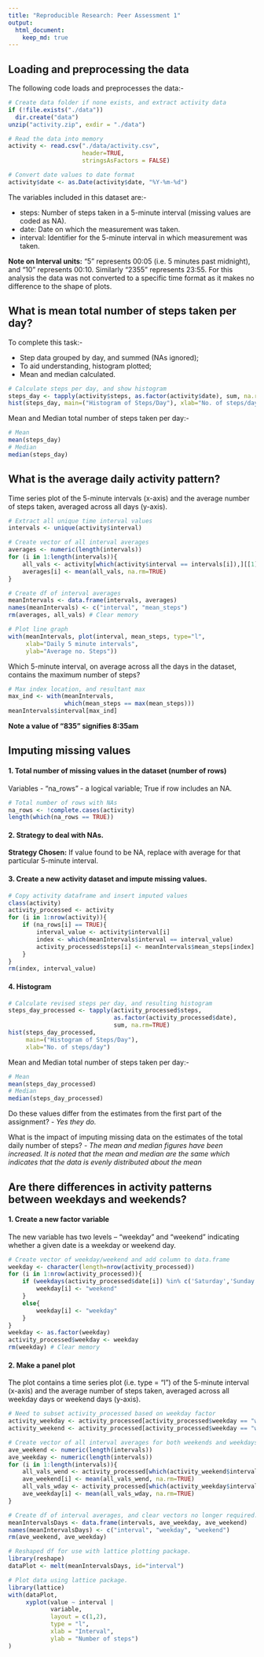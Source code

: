 ```yaml
---
title: "Reproducible Research: Peer Assessment 1"
output: 
  html_document:
    keep_md: true
---
```


## Loading and preprocessing the data

The following code loads and preprocesses the data:-

```r
# Create data folder if none exists, and extract activity data
if (!file.exists("./data"))
  dir.create("data")
unzip("activity.zip", exdir = "./data")

# Read the data into memory
activity <- read.csv("./data/activity.csv",
                     header=TRUE,
                     stringsAsFactors = FALSE)

# Convert date values to date format
activity$date <- as.Date(activity$date, "%Y-%m-%d")
```

The variables included in this dataset are:-

- steps: Number of steps taken in a 5-minute interval (missing values are
coded as NA).
- date: Date on which the measurement was taken.
- interval: Identifier for the 5-minute interval in which measurement was taken.
 
**Note on Interval units:** "5" represents 00:05 (i.e. 5 minutes past midnight),
and "10" represents 00:10. Similarly "2355" represents 23:55. For this analysis
the data was not converted to a specific time format as it makes no difference
to the shape of plots.


## What is mean total number of steps taken per day?

To complete this task:-

- Step data grouped by day, and summed (NAs ignored);
- To aid understanding, histogram plotted;
- Mean and median calculated.

```r
# Calculate steps per day, and show histogram
steps_day <- tapply(activity$steps, as.factor(activity$date), sum, na.rm=TRUE)
hist(steps_day, main=("Histogram of Steps/Day"), xlab="No. of steps/day")
```


Mean and Median total number of steps taken per day:-
```r
# Mean
mean(steps_day)
# Median
median(steps_day)
```


## What is the average daily activity pattern?

Time series plot of the 5-minute intervals (x-axis) and the average number of
steps taken, averaged across all days (y-axis).
```r
# Extract all unique time interval values
intervals <- unique(activity$interval)

# Create vector of all interval averages
averages <- numeric(length(intervals))
for (i in 1:length(intervals)){
    all_vals <- activity[which(activity$interval == intervals[i]),][[1]]
    averages[i] <- mean(all_vals, na.rm=TRUE)  
}

# Create df of interval averages
meanIntervals <- data.frame(intervals, averages)
names(meanIntervals) <- c("interval", "mean_steps")
rm(averages, all_vals) # Clear memory

# Plot line graph
with(meanIntervals, plot(interval, mean_steps, type="l",
     xlab="Daily 5 minute intervals",
     ylab="Average no. Steps"))
```

Which 5-minute interval, on average across all the days in the dataset, contains
the maximum number of steps?
```r
# Max index location, and resultant max
max_ind <- with(meanIntervals,
                which(mean_steps == max(mean_steps)))
meanIntervals$interval[max_ind]
```
**Note a value of "835" signifies 8:35am**


## Imputing missing values

#### 1. Total number of missing values in the dataset (number of rows)
Variables
- "na_rows" - a logical variable; True if row includes an NA.
```r
# Total number of rows with NAs
na_rows <- !complete.cases(activity)
length(which(na_rows == TRUE))
```

#### 2. Strategy to deal with NAs.
**Strategy Chosen:** If value found to be NA, replace with average for that
particular 5-minute interval.

#### 3. Create a new activity dataset and impute missing values.

```r
# Copy activity dataframe and insert imputed values
class(activity)
activity_processed <- activity
for (i in 1:nrow(activity)){
    if (na_rows[i] == TRUE){
        interval_value <- activity$interval[i]
        index <- which(meanIntervals$interval == interval_value)
        activity_processed$steps[i] <- meanIntervals$mean_steps[index]
    }
}
rm(index, interval_value)
```

#### 4. Histogram
```r
# Calculate revised steps per day, and resulting histogram
steps_day_processed <- tapply(activity_processed$steps,
                              as.factor(activity_processed$date),
                              sum, na.rm=TRUE)
hist(steps_day_processed,
     main=("Histogram of Steps/Day"),
     xlab="No. of steps/day")
```


Mean and Median total number of steps taken per day:-
```r
# Mean
mean(steps_day_processed)
# Median
median(steps_day_processed)
```

Do these values differ from the estimates from the first part of the assignment? 
*- Yes they do.*

What is the impact of imputing missing data on the estimates of the total daily
number of steps?
*- The mean and median figures have been increased. It is noted that the mean*
*and median are the same which indicates that the data is evenly distributed*
*about the mean*


## Are there differences in activity patterns between weekdays and weekends?

#### 1. Create a new factor variable
The new variable has two levels – “weekday” and “weekend” indicating whether a
given date is a weekday or weekend day.
```r
# Create vector of weekday/weekend and add column to data.frame
weekday <- character(length=nrow(activity_processed))
for (i in 1:nrow(activity_processed)){
    if (weekdays(activity_processed$date[i]) %in% c('Saturday','Sunday')){
        weekday[i] <- "weekend"
    }
    else{
        weekday[i] <- "weekday"
    }
}
weekday <- as.factor(weekday)
activity_processed$weekday <- weekday
rm(weekday) # Clear memory
```

#### 2. Make a panel plot
The plot contains a time series plot (i.e. type = "l") of the
5-minute interval (x-axis) and the average number of steps taken, averaged
across all weekday days or weekend days (y-axis).
```r
# Need to subset activity_processed based on weekday factor
activity_weekday <- activity_processed[activity_processed$weekday == "weekday", 1:3]
activity_weekend <- activity_processed[activity_processed$weekday == "weekend", 1:3]

# Create vector of all interval averages for both weekends and weekdays
ave_weekend <- numeric(length(intervals))
ave_weekday <- numeric(length(intervals))
for (i in 1:length(intervals)){
    all_vals_wend <- activity_processed[which(activity_weekend$interval == intervals[i]),][[1]]
    ave_weekend[i] <- mean(all_vals_wend, na.rm=TRUE)  
    all_vals_wday <- activity_processed[which(activity_weekday$interval == intervals[i]),][[1]]
    ave_weekday[i] <- mean(all_vals_wday, na.rm=TRUE)  
}

# Create df of interval averages, and clear vectors no longer required. 
meanIntervalsDays <- data.frame(intervals, ave_weekday, ave_weekend)
names(meanIntervalsDays) <- c("interval", "weekday", "weekend")
rm(ave_weekend, ave_weekday)

# Reshaped df for use with lattice plotting package.
library(reshape)
dataPlot <- melt(meanIntervalsDays, id="interval")

# Plot data using lattice package.
library(lattice)
with(dataPlot,
     xyplot(value ~ interval |
            variable,
            layout = c(1,2),
            type = "l",
            xlab = "Interval",
            ylab = "Number of steps")
)
```